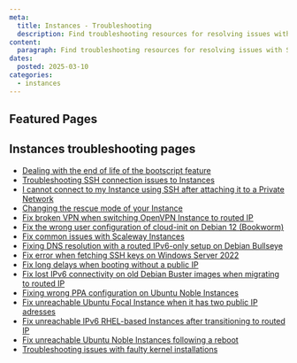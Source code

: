 ```yaml
---
meta:
  title: Instances - Troubleshooting
  description: Find troubleshooting resources for resolving issues with Scaleway Instances.
content:
  paragraph: Find troubleshooting resources for resolving issues with Scaleway Instances.
dates:
  posted: 2025-03-10
categories:
  - instances
---
```


<ProductHeader
  productName="Instances troubleshooting"
  productLogo="instance"
  description="Learn how to fix the most common issues with Scaleway Instances."
/>

## Featured Pages

<Grid>
    <DefaultCard
      title="Instances FAQ"
      description="General info on Instances."
      url="/faq/instances/"
      label="See more"
    />
    <DefaultCard
      title="Choosing the best Scaleway Instance type for your workload"
      description="Compare pricing and functioning to choose the best Instance type for your use case."
      url="/instances/reference-content/choosing-instance-type/"
      label="See more"
    />
    <DefaultCard
      title="Instances datasheet"
      description="Compare the technical specifications with the Instances datasheet."
      url="/instances/reference-content/instances-datasheet/"
      label="See more"
    />
</Grid>
<Grid>
    <DefaultCard
      title="Understanding the differences between ARM and x86 Instances"
      description="Understand the architectural differences between x96 and ARM CPUs."
      url="/instances/reference-content/understanding-differences-x86-arm/"
      label="See more"
    />
    <DefaultCard
      title="Understanding Scaleway Instance pricing"
      description="Learn about pricing and understand how you will be billed when using Instances."
      url="/instances/reference-content/understanding-instance-pricing/"
      label="See more"
    />
    <DefaultCard
      title="Instances internet and Block Storage bandwidth overview"
      description="Learn about the technical characteristics of internet and Block Storage bandwidth of the different Instance types."
      url="/instances/reference-content/instances-bandwidth-overview/"
      label="See more"
    />
</Grid>

## Instances troubleshooting pages

- [Dealing with the end of life of the bootscript feature](/instances/troubleshooting/bootscript-eol/)
- [Troubleshooting SSH connection issues to Instances](/instances/troubleshooting/cant-connect-ssh/)
- [I cannot connect to my Instance using SSH after attaching it to a Private Network](/instances/troubleshooting/cant-connect-to-instance-with-pn-gateway/)
- [Changing the rescue mode of your Instance](/instances/troubleshooting/change-rescue-mode/)
- [Fix broken VPN when switching OpenVPN Instance to routed IP](/instances/troubleshooting/fix-broken-vpn-when-switching-openvpn-vm-to-routed-ip/)
- [Fix the wrong user configuration of cloud-init on Debian 12 (Bookworm)](/instances/troubleshooting/fix-cloud-init-debian12/)
- [Fix common issues with Scaleway Instances](/instances/troubleshooting/fix-common-issues/)
- [Fixing DNS resolution with a routed IPv6-only setup on Debian Bullseye](/instances/troubleshooting/fix-dns-routed-ipv6-only-debian-bullseye/)
- [Fix error when fetching SSH keys on Windows Server 2022](/instances/troubleshooting/fix-error-message-in-scw-fetch-ssh-keys/)
- [Fix long delays when booting without a public IP](/instances/troubleshooting/fix-long-delays-booting-without-public-ip/)
- [Fix lost IPv6 connectivity on old Debian Buster images when migrating to routed IP](/instances/troubleshooting/fix-lost-ip-connectivity-on-debian-buster/)
- [Fixing wrong PPA configuration on Ubuntu Noble Instances](/instances/troubleshooting/fix-noble-wrong-ppa-configuration/)
- [Fix unreachable Ubuntu Focal Instance when it has two public IP adresses](/instances/troubleshooting/fix-unreachable-focal-with-two-public-ips/)
- [Fix unreachable IPv6 RHEL-based Instances after transitioning to routed IP](/instances/troubleshooting/fix-unreachable-ipv6-rhel-based-instance/)
- [Fix unreachable Ubuntu Noble Instances following a reboot](/instances/troubleshooting/fix-unreachable-noble-after-reboot/)
- [Troubleshooting issues with faulty kernel installations](/instances/troubleshooting/reboot-from-faulty-kernel/)